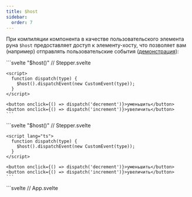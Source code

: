 ```yaml
---
title: $host
sidebar:
  order: 7
---
```


При компиляции компонента в качестве пользовательского элемента руна `$host` предоставляет доступ к элементу-хосту, что позволяет вам (например) отправлять пользовательские события ([демонстрация](https://svelte.dev/playground/untitled#H4sIAAAAAAAAE41Ry2rDMBD8FSECtqkTt1fHFpSSL-ix7sFRNkTEXglrnTYY_3uRlDgxTaEHIfYxs7szA9-rBizPPwZOZwM89wmecqxbF70as7InaMjltrWFR3mpkQDJ8pwXVnbKkKiwItUa3RGLVtk7gTHQXRDR2lXda4CY1D0SK9nCUk0QPyfrCovsRoNFe17aQOAwGncgO2gBqRzihJXiQrEs2csYOhQ-7HgKHaLIbpRhhBG-I2eD_8ciM4KnnOCbeE5dD2P6h0Dz0-Yi_arNhPLJXBtSGi2TvSXdbpqwdsXvjuYsC1veabvvUTog2ylrapKH2G2XsMFLS4uDthQnq2t1cwKkGOGLvYU5PvaQxLsxOkPmsm97Io1Mo2yUPF6VnOZFkw1RMoopKLKAE_9gmGxyDFMwMcwN-Bx_ABXQWmOtAgAA)):


<Tabs syncKey="lang">
  <TabItem label="JS">
    ```svelte "$host()"
    // Stepper.svelte
    <svelte:options customElement="my-stepper" />

    <script>
      function dispatch(type) {
        $host().dispatchEvent(new CustomEvent(type));
      }
    </script>

    <button onclick={() => dispatch('decrement')}>уменьшить</button>
    <button onclick={() => dispatch('increment')}>увеличить</button>
    ```
  </TabItem>
  <TabItem label="TS">
    ```svelte "$host()"
    // Stepper.svelte
    <svelte:options customElement="my-stepper" />

    <script lang="ts">
      function dispatch(type) {
        $host().dispatchEvent(new CustomEvent(type));
      }
    </script>

    <button onclick={() => dispatch('decrement')}>уменьшить</button>
    <button onclick={() => dispatch('increment')}>увеличить</button>
    ```
  </TabItem>
</Tabs>

<Tabs syncKey="lang">
  <TabItem label="JS">
    ```svelte
    // App.svelte
    <script>
      import './Stepper.svelte';

      let count = $state(0);
    </script>

    <my-stepper
      ondecrement={() => count -= 1}
      onincrement={() => count += 1}
    ></my-stepper>

    <p>count: {count}</p>
    ```
  </TabItem>
  <TabItem label="TS">
    ```svelte
    // App.svelte
    <script lang="ts">
      import './Stepper.svelte';

      let count = $state(0);
    </script>

    <my-stepper
      ondecrement={() => count -= 1}
      onincrement={() => count += 1}
    ></my-stepper>

    <p>count: {count}</p>
    ```
  </TabItem>
</Tabs>

